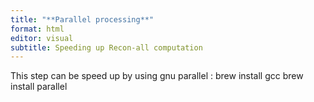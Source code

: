 ```yaml
---
title: "**Parallel processing**"
format: html
editor: visual
subtitle: Speeding up Recon-all computation
---
```


This step can be speed up by using gnu parallel : brew install gcc brew install parallel
